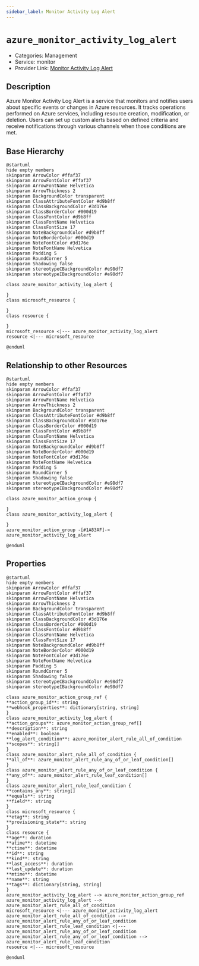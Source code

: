 ```yaml
---
sidebar_label: Monitor Activity Log Alert
---
```


# `azure_monitor_activity_log_alert`

- Categories: Management
- Service: monitor
- Provider Link: [Monitor Activity Log Alert](https://docs.microsoft.com/en-us/azure/azure-monitor/alerts/alerts-activity-log)

## Description

Azure Monitor Activity Log Alert is a service that monitors and notifies users about specific events or changes in Azure resources. It tracks operations performed on Azure services, including resource creation, modification, or deletion. Users can set up custom alerts based on defined criteria and receive notifications through various channels when those conditions are met.

## Base Hierarchy

<ZoomPanPinch>

```kroki imgType="plantuml" imgAlt="Hierarchy of Monitor Activity Log Alert"
@startuml
hide empty members
skinparam ArrowColor #ffaf37
skinparam ArrowFontColor #ffaf37
skinparam ArrowFontName Helvetica
skinparam ArrowThickness 2
skinparam BackgroundColor transparent
skinparam ClassAttributeFontColor #d9b8ff
skinparam ClassBackgroundColor #3d176e
skinparam ClassBorderColor #000d19
skinparam ClassFontColor #d9b8ff
skinparam ClassFontName Helvetica
skinparam ClassFontSize 17
skinparam NoteBackgroundColor #d9b8ff
skinparam NoteBorderColor #000d19
skinparam NoteFontColor #3d176e
skinparam NoteFontName Helvetica
skinparam Padding 5
skinparam RoundCorner 5
skinparam Shadowing false
skinparam stereotypeCBackgroundColor #e98df7
skinparam stereotypeIBackgroundColor #e98df7

class azure_monitor_activity_log_alert {

}
class microsoft_resource {

}
class resource {

}
microsoft_resource <|--- azure_monitor_activity_log_alert
resource <|--- microsoft_resource

@enduml
```

</ZoomPanPinch>

## Relationship to other Resources

<ZoomPanPinch>

```kroki imgType="plantuml" imgAlt="Diagram of Monitor Activity Log Alert resource relationships"
@startuml
hide empty members
skinparam ArrowColor #ffaf37
skinparam ArrowFontColor #ffaf37
skinparam ArrowFontName Helvetica
skinparam ArrowThickness 2
skinparam BackgroundColor transparent
skinparam ClassAttributeFontColor #d9b8ff
skinparam ClassBackgroundColor #3d176e
skinparam ClassBorderColor #000d19
skinparam ClassFontColor #d9b8ff
skinparam ClassFontName Helvetica
skinparam ClassFontSize 17
skinparam NoteBackgroundColor #d9b8ff
skinparam NoteBorderColor #000d19
skinparam NoteFontColor #3d176e
skinparam NoteFontName Helvetica
skinparam Padding 5
skinparam RoundCorner 5
skinparam Shadowing false
skinparam stereotypeCBackgroundColor #e98df7
skinparam stereotypeIBackgroundColor #e98df7

class azure_monitor_action_group {

}
class azure_monitor_activity_log_alert {

}
azure_monitor_action_group -[#1A83AF]-> azure_monitor_activity_log_alert

@enduml
```

</ZoomPanPinch>

## Properties

<ZoomPanPinch>

```kroki imgType="plantuml" imgAlt="Diagram of Monitor Activity Log Alert data model"
@startuml
hide empty members
skinparam ArrowColor #ffaf37
skinparam ArrowFontColor #ffaf37
skinparam ArrowFontName Helvetica
skinparam ArrowThickness 2
skinparam BackgroundColor transparent
skinparam ClassAttributeFontColor #d9b8ff
skinparam ClassBackgroundColor #3d176e
skinparam ClassBorderColor #000d19
skinparam ClassFontColor #d9b8ff
skinparam ClassFontName Helvetica
skinparam ClassFontSize 17
skinparam NoteBackgroundColor #d9b8ff
skinparam NoteBorderColor #000d19
skinparam NoteFontColor #3d176e
skinparam NoteFontName Helvetica
skinparam Padding 5
skinparam RoundCorner 5
skinparam Shadowing false
skinparam stereotypeCBackgroundColor #e98df7
skinparam stereotypeIBackgroundColor #e98df7

class azure_monitor_action_group_ref {
**action_group_id**: string
**webhook_properties**: dictionary[string, string]
}
class azure_monitor_activity_log_alert {
**action_groups**: azure_monitor_action_group_ref[]
**description**: string
**enabled**: boolean
**log_alert_condition**: azure_monitor_alert_rule_all_of_condition
**scopes**: string[]
}
class azure_monitor_alert_rule_all_of_condition {
**all_of**: azure_monitor_alert_rule_any_of_or_leaf_condition[]
}
class azure_monitor_alert_rule_any_of_or_leaf_condition {
**any_of**: azure_monitor_alert_rule_leaf_condition[]
}
class azure_monitor_alert_rule_leaf_condition {
**contains_any**: string[]
**equals**: string
**field**: string
}
class microsoft_resource {
**etag**: string
**provisioning_state**: string
}
class resource {
**age**: duration
**atime**: datetime
**ctime**: datetime
**id**: string
**kind**: string
**last_access**: duration
**last_update**: duration
**mtime**: datetime
**name**: string
**tags**: dictionary[string, string]
}
azure_monitor_activity_log_alert --> azure_monitor_action_group_ref
azure_monitor_activity_log_alert --> azure_monitor_alert_rule_all_of_condition
microsoft_resource <|--- azure_monitor_activity_log_alert
azure_monitor_alert_rule_all_of_condition --> azure_monitor_alert_rule_any_of_or_leaf_condition
azure_monitor_alert_rule_leaf_condition <|--- azure_monitor_alert_rule_any_of_or_leaf_condition
azure_monitor_alert_rule_any_of_or_leaf_condition --> azure_monitor_alert_rule_leaf_condition
resource <|--- microsoft_resource

@enduml
```

</ZoomPanPinch>
